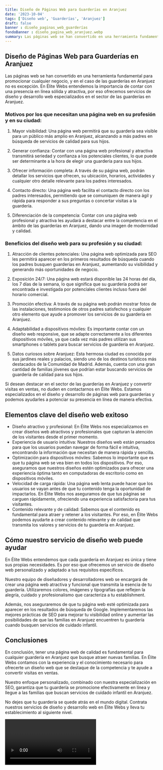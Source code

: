 ```yaml
---
title: Diseño de Páginas Web para Guarderías en Aranjuez
date: '2023-10-04'
tags: ['Diseño web', 'Guarderías', 'Aranjuez']
draft: false
banner : diseño_paginas_web_guarderías
fondoBanner : diseño_pagina_web_aranjuez.webp
summary: Las páginas web se han convertido en una herramienta fundamental para promocionar cualquier negocio, y en el caso de las guarderías en Aranjuez no es excepción. En Élite Webs entendemos la importancia de contar con una presencia en línea sólida y atractiva, por eso ofrecemos servicios de diseño y desarrollo web especializados en el sector de las guarderías en Aranjuez.
---
```


## Diseño de Páginas Web para Guarderías en Aranjuez

Las páginas web se han convertido en una herramienta fundamental para promocionar cualquier negocio, y en el caso de las guarderías en Aranjuez no es excepción. En Élite Webs entendemos la importancia de contar con una presencia en línea sólida y atractiva, por eso ofrecemos servicios de diseño y desarrollo web especializados en el sector de las guarderías en Aranjuez.

### Motivos por los que necesitan una página web en su profesión y en su ciudad:

1. Mayor visibilidad: Una página web permitirá que su guardería sea visible para un público más amplio en Aranjuez, alcanzando a más padres en búsqueda de servicios de calidad para sus hijos.

2. Generar confianza: Contar con una página web profesional y atractiva transmitirá seriedad y confianza a los potenciales clientes, lo que puede ser determinante a la hora de elegir una guardería para sus hijos.

3. Ofrecer información completa: A través de su página web, podrán detallar los servicios que ofrecen, su ubicación, horarios, actividades y cualquier otro detalle relevante para los padres interesados.

4. Contacto directo: Una página web facilita el contacto directo con los padres interesados, permitiendo que se comuniquen de manera ágil y rápida para responder a sus preguntas o concertar visitas a la guardería.

5. Diferenciación de la competencia: Contar con una página web profesional y atractiva les ayudará a destacar entre la competencia en el ámbito de las guarderías en Aranjuez, dando una imagen de modernidad y calidad.

### Beneficios del diseño web para su profesión y su ciudad:

1. Atracción de clientes potenciales: Una página web optimizada para SEO les permitirá aparecer en los primeros resultados de búsqueda cuando los padres busquen guarderías en Aranjuez, aumentando su visibilidad y generando más oportunidades de negocio.

2. Exposición 24/7: Una página web estará disponible las 24 horas del día, los 7 días de la semana, lo que significa que su guardería podrá ser encontrada e investigada por potenciales clientes incluso fuera del horario comercial.

3. Promoción efectiva: A través de su página web podrán mostrar fotos de las instalaciones, testimonios de otros padres satisfechos y cualquier otro elemento que ayude a promover los servicios de su guardería en Aranjuez.

4. Adaptabilidad a dispositivos móviles: Es importante contar con un diseño web responsive, que se adapte correctamente a los diferentes dispositivos móviles, ya que cada vez más padres utilizan sus smartphones o tablets para buscar servicios de guardería en Aranjuez.

5. Datos curiosos sobre Aranjuez: Esta hermosa ciudad es conocida por sus jardines reales y palacios, siendo uno de los destinos turísticos más destacados de la Comunidad de Madrid. Además, cuenta con una gran cantidad de familias jóvenes que podrían estar buscando servicios de guardería de calidad para sus hijos.

Si desean destacar en el sector de las guarderías en Aranjuez y convertir visitas en ventas, no duden en contactarnos en Élite Webs. Estamos especializados en el diseño y desarrollo de páginas web para guarderías y podemos ayudarles a potenciar su presencia en línea de manera efectiva.

<GifSeo />

<Cta />

## Elementos clave del diseño web exitoso

- Diseño atractivo y profesional: En Élite Webs nos especializamos en crear diseños web atractivos y profesionales que capturan la atención de los visitantes desde el primer momento.
- Experiencia de usuario intuitiva: Nuestros diseños web están pensados para que los usuarios puedan navegar de forma fácil e intuitiva, encontrando la información que necesitan de manera rápida y sencilla.
- Optimización para dispositivos móviles: Sabemos lo importante que es que tu página web se vea bien en todos los dispositivos. Por eso, aseguramos que nuestros diseños estén optimizados para ofrecer una experiencia óptima tanto en computadoras de escritorio como en dispositivos móviles.
- Velocidad de carga rápida: Una página web lenta puede hacer que los usuarios se vayan antes de que tu contenido tenga la oportunidad de impactarlos. En Élite Webs nos aseguramos de que tus páginas se carguen rápidamente, ofreciendo una experiencia satisfactoria para tus visitantes.
- Contenido relevante y de calidad: Sabemos que el contenido es fundamental para atraer y retener a los visitantes. Por eso, en Élite Webs podemos ayudarte a crear contenido relevante y de calidad que transmita los valores y servicios de tu guardería en Aranjuez.

## Cómo nuestro servicio de diseño web puede ayudar

En Élite Webs entendemos que cada guardería en Aranjuez es única y tiene sus propias necesidades. Es por eso que ofrecemos un servicio de diseño web personalizado y adaptado a tus requisitos específicos.

Nuestro equipo de diseñadores y desarrolladores web se encargará de crear una página web atractiva y funcional que transmita la esencia de tu guardería. Utilizaremos colores, imágenes y tipografías que reflejen la alegría, cuidado y profesionalismo que caracteriza a tu establishment.

Además, nos aseguraremos de que tu página web esté optimizada para aparecer en los resultados de búsqueda de Google. Implementaremos las mejores prácticas de SEO para mejorar tu visibilidad online y aumentar las posibilidades de que las familias en Aranjuez encuentren tu guardería cuando busquen servicios de cuidado infantil.

## Conclusiones

En conclusión, tener una página web de calidad es fundamental para cualquier guardería en Aranjuez que busque atraer nuevas familias. En Élite Webs contamos con la experiencia y el conocimiento necesario para ofrecerte un diseño web que se destaque de la competencia y te ayude a convertir visitas en ventas.

Nuestro enfoque personalizado, combinado con nuestra especialización en SEO, garantiza que tu guardería se promocione efectivamente en línea y llegue a las familias que buscan servicios de cuidado infantil en Aranjuez.

No dejes que tu guardería se quede atrás en el mundo digital. Contrata nuestros servicios de diseño y desarrollo web en Élite Webs y lleva tu establecimiento al siguiente nivel.

<Video />

<CtaBot job='Guarderías' city='Aranjuez'/>

<Gmaps query='Aranjuez+españa+maps' />